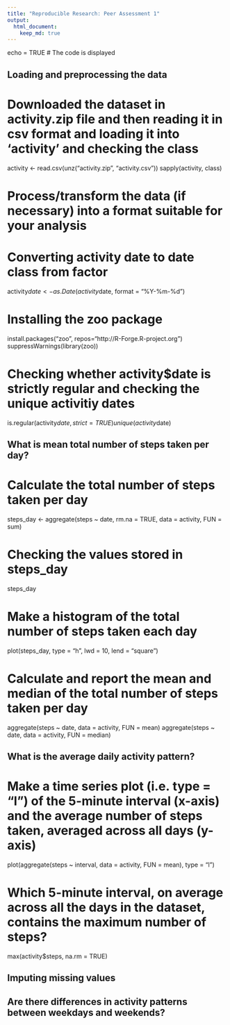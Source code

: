 ```yaml
---
title: "Reproducible Research: Peer Assessment 1"
output: 
  html_document:
    keep_md: true
---
```

echo = TRUE  # The code is displayed

## Loading and preprocessing the data

# Downloaded the dataset in activity.zip file and then reading it in csv format and loading it into 'activity' and checking the class

activity <- read.csv(unz("activity.zip", "activity.csv"))
sapply(activity, class)


# Process/transform the data (if necessary) into a format suitable for your analysis
# Converting activity date to date class from factor
activity$date <- as.Date(activity$date, format = "%Y-%m-%d")

# Installing the zoo package
install.packages("zoo", repos="http://R-Forge.R-project.org")
suppressWarnings(library(zoo))

# Checking whether activity$date is strictly regular and checking the unique activitiy dates

is.regular(activity$date,strict = TRUE)
unique(activity$date)


## What is mean total number of steps taken per day?

# Calculate the total number of steps taken per day
steps_day <- aggregate(steps ~ date, rm.na = TRUE, data = activity, FUN = sum)

# Checking the values stored in steps_day
steps_day

# Make a histogram of the total number of steps taken each day
plot(steps_day, type = "h", lwd = 10, lend = "square")

# Calculate and report the mean and median of the total number of steps taken per day

aggregate(steps ~ date, data = activity, FUN = mean)
aggregate(steps ~ date, data = activity, FUN = median)


## What is the average daily activity pattern?

# Make a time series plot (i.e. type = "l") of the 5-minute interval (x-axis) and the average number of steps taken, averaged across all days (y-axis)
plot(aggregate(steps ~ interval, data = activity, FUN = mean), type = "l")

# Which 5-minute interval, on average across all the days in the dataset, contains the maximum number of steps?
max(activity$steps, na.rm = TRUE)


## Imputing missing values



## Are there differences in activity patterns between weekdays and weekends?
